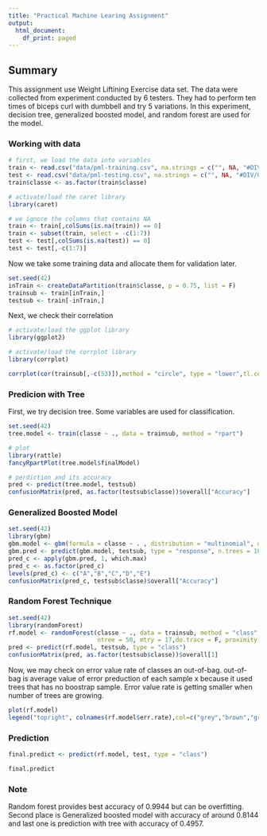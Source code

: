 ```yaml
---
title: "Practical Machine Learing Assignment"
output:
  html_document:
    df_print: paged
---
```


## Summary

This assignment use Weight Liftining Exercise data set. The data were collected from experiment conducted by 6 testers. They had to perform ten times of biceps curl with dumbbell and try 5 variations. In this experiment, decision tree, generalized boosted model, and random forest are used for the model.

### Working with data
```r
# first, we load the data into variables
train <- read.csv("data/pml-training.csv", na.strings = c("", NA, "#DIV/0!"))
test <- read.csv("data/pml-testing.csv", na.strings = c("", NA, "#DIV/0!"))
train$classe <- as.factor(train$classe)

# activate/load the caret library
library(caret)

# we ignore the columns that contains NA
train <- train[,colSums(is.na(train)) == 0]
train <- subset(train, select = -c(1:7))
test <- test[,colSums(is.na(test)) == 0]
test <- test[,-c(1:7)]
```

Now we take some training data and allocate them for validation later.
```r
set.seed(42)
inTrain <- createDataPartition(train$classe, p = 0.75, list = F)
trainsub <- train[inTrain,]
testsub <- train[-inTrain,]
```

Next, we check their correlation
```r
# activate/load the ggplot library
library(ggplot2)

# activate/load the corrplot library
library(corrplot)

corrplot(cor(trainsub[,-c(53)]),method = "circle", type = "lower",tl.cex = 0.6, tl.col = "grey")
```

### Predicion with Tree
First, we try decision tree. Some variables are used for classification.
```r
set.seed(42)
tree.model <- train(classe ~ ., data = trainsub, method = "rpart")

# plot
library(rattle)
fancyRpartPlot(tree.model$finalModel)

# perdiction and its accuracy
pred <- predict(tree.model, testsub)
confusionMatrix(pred, as.factor(testsub$classe))$overall["Accuracy"]
```

### Generalized Boosted Model
```r
set.seed(42)
library(gbm)
gbm.model <- gbm(formula = classe ~ . , distribution = "multinomial", data = trainsub, verbose = F,n.trees = 100)
gbm.pred <- predict(gbm.model, testsub, type = "response", n.trees = 100)
pred_c <- apply(gbm.pred, 1, which.max)
pred_c <- as.factor(pred_c)
levels(pred_c) <- c("A","B","C","D","E")
confusionMatrix(pred_c, testsub$classe)$overall["Accuracy"]
```

### Random Forest Technique
```r
set.seed(42)
library(randomForest)
rf.model <- randomForest(classe ~ ., data = trainsub, method = "class", 
                         ntree = 50, mtry = 17,do.trace = F, proximity = T, importance = T)
pred <- predict(rf.model, testsub, type = "class")
confusionMatrix(pred, as.factor(testsub$classe))$overall[1]
```

Now, we may check on error value rate of classes an out-of-bag. out-of-bag is average value of error preduction of each sample x because it used trees that has no boostrap sample. Error value rate is getting smaller when number of trees are growing.

```r
plot(rf.model)
legend("topright", colnames(rf.model$err.rate),col=c("grey","brown","green","lightblue","yellow","pink"),cex=0.8,fill=c("grey","brown","green","lightblue","yellow","pink"))
```

### Prediction
```r
final.predict <- predict(rf.model, test, type = "class")

final.predict
```

### Note
Random forest provides best accuracy of 0.9944 but can be overfitting. Second place is Generalized boosted model with accuracy of around 0.8144 and last one is prediction with tree with accuracy of 0.4957.